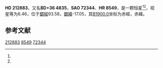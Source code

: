 {{Starbox begin
| name = HD 212883
}}
{{Starbox observe
| epoch = [[J2000.0|J2000.0]]
| constell = {{星座名待查}}<ref name=SIMBAD>{{cite web
 | url=http://simbad.u-strasbg.fr/simbad/sim-id?Ident=HR+8549
 | title=Pulsating variable Star
 | publisher=Centre de Données astronomiques de Strasbourg
 | work=SIMBAD
 | accessdate=2012-07-13
 | archive-date=2016-03-17
 | archive-url=https://web.archive.org/web/20160317061339/http://simbad.u-strasbg.fr/simbad/sim-id?Ident=HR+8549
 | dead-url=no
 }}</ref><ref name=DATA>{{cite web
 | url=http://vizier.u-strasbg.fr/viz-bin/VizieR-5?-out.add=.&-source=5050&-corr=PK=HR&-out.max=9999&HR=8549
 | title=VizieR Detailed Page
 | accessdate=2012-07-13
 | archive-date=2016-03-04
 | archive-url=https://web.archive.org/web/20160304194945/http://vizier.u-strasbg.fr/viz-bin/VizieR-5?-out.add=.&-source=5050&-corr=PK=HR&-out.max=9999&HR=8549
 | dead-url=no
 }}</ref>
| 星官 = 
| ra = {{RA|22|26|45.7}}<ref name=SIMBAD /><ref name=DATA />
| dec = {{DEC|+37|26|38}}<ref name=SIMBAD /><ref name=DATA />
| appmag_v = 6.46<ref name=SIMBAD /><ref name=DATA />
}}
{{Starbox character
| class = B2V<ref name=SIMBAD /><ref name=DATA />
| b-v = -0.13<ref name=SIMBAD /><ref name=DATA />
| u-b = -0.75<ref name=SIMBAD /><ref name=DATA />
| r-i = <ref name=SIMBAD /><ref name=DATA />
| variable = 
}}
{{Starbox astrometry
| radial_v = -0.75
| prop_mo_ra = -7
| parallax = 
| p_error = 
}}
{{Starbox catalog
| names =BD+36 4835，[[SAO星表|SAO]] 72344，[[HD星表|HD]] 212883，[[HR星表|HR]] 8549}}
{{Starbox reference |Simbad=HR+8549}}
{{Starbox end}}

'''HD 212883'''，又名'''BD+36 4835'''，'''SAO 72344'''、'''HR 8549'''，是一颗恒星<ref name=SIMBAD /><ref name=DATA />，视星等为6.46，位于[[銀道座標系|銀經]]93.58，[[銀道座標系|銀緯]]-17.05，其[[B1900.0|B1900.0]]坐标为赤經{{RA|22|22|19.2}}，赤緯{{DEC|+36|-17.05|5}}。

== 参考文献 ==
{{reflist}}

{{star-stub}}

[[Category:HD和HDE天體|212883]]
[[Category:HR天體|8549]]
[[Category:SAO天體|72344]]